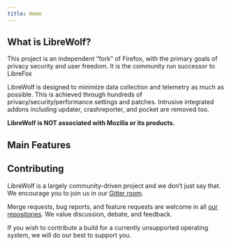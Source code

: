 ```yaml
---
title: Home
---
```



<Banner />

## What is LibreWolf?

This project is an independent “fork” of Firefox, with the
primary goals of privacy security and user freedom. It is
the community run successor to LibreFox

LibreWolf is designed to minimize data collection and
telemetry as much as possible. This is achieved through
hundreds of privacy/security/performance settings and patches.
Intrusive integrated addons including updater, crashreporter,
and pocket are removed too.

**LibreWolf is NOT associated with Mozilla or its products.**

## Main Features

<Features />

## Contributing

LibreWolf is a largely community-driven project
and we don’t just say that. We encourage you to
join us in our [Gitter room](https://gitter.im/librewolf-community/librewolf).

Merge requests, bug reports, and feature requests
are welcome in all [our repositories](https://gitlab.com/librewolf-community).
We value discussion, debate, and feedback.

If you wish to contribute a build for a currently
unsupported operating system, we will do our best
to support you.
